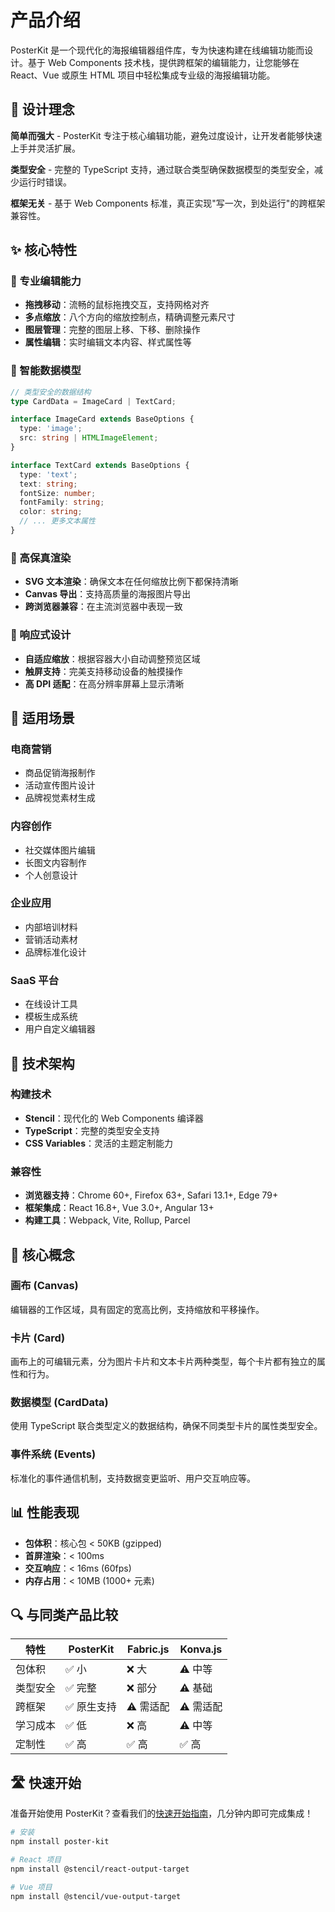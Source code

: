 # 产品介绍

PosterKit 是一个现代化的海报编辑器组件库，专为快速构建在线编辑功能而设计。基于 Web Components 技术栈，提供跨框架的编辑能力，让您能够在 React、Vue 或原生 HTML 项目中轻松集成专业级的海报编辑功能。

## 🎯 设计理念

**简单而强大** - PosterKit 专注于核心编辑功能，避免过度设计，让开发者能够快速上手并灵活扩展。

**类型安全** - 完整的 TypeScript 支持，通过联合类型确保数据模型的类型安全，减少运行时错误。

**框架无关** - 基于 Web Components 标准，真正实现"写一次，到处运行"的跨框架兼容性。

## ✨ 核心特性

### 🎨 专业编辑能力

- **拖拽移动**：流畅的鼠标拖拽交互，支持网格对齐
- **多点缩放**：八个方向的缩放控制点，精确调整元素尺寸
- **图层管理**：完整的图层上移、下移、删除操作
- **属性编辑**：实时编辑文本内容、样式属性等

### 🧩 智能数据模型

```typescript
// 类型安全的数据结构
type CardData = ImageCard | TextCard;

interface ImageCard extends BaseOptions {
  type: 'image';
  src: string | HTMLImageElement;
}

interface TextCard extends BaseOptions {
  type: 'text';
  text: string;
  fontSize: number;
  fontFamily: string;
  color: string;
  // ... 更多文本属性
}
```

### 🎯 高保真渲染

- **SVG 文本渲染**：确保文本在任何缩放比例下都保持清晰
- **Canvas 导出**：支持高质量的海报图片导出
- **跨浏览器兼容**：在主流浏览器中表现一致

### 📱 响应式设计

- **自适应缩放**：根据容器大小自动调整预览区域
- **触屏支持**：完美支持移动设备的触摸操作
- **高 DPI 适配**：在高分辨率屏幕上显示清晰

## 🚀 适用场景

### 电商营销

- 商品促销海报制作
- 活动宣传图片设计
- 品牌视觉素材生成

### 内容创作

- 社交媒体图片编辑
- 长图文内容制作
- 个人创意设计

### 企业应用

- 内部培训材料
- 营销活动素材
- 品牌标准化设计

### SaaS 平台

- 在线设计工具
- 模板生成系统
- 用户自定义编辑器

## 🔧 技术架构

### 构建技术

- **Stencil**：现代化的 Web Components 编译器
- **TypeScript**：完整的类型安全支持
- **CSS Variables**：灵活的主题定制能力

### 兼容性

- **浏览器支持**：Chrome 60+, Firefox 63+, Safari 13.1+, Edge 79+
- **框架集成**：React 16.8+, Vue 3.0+, Angular 13+
- **构建工具**：Webpack, Vite, Rollup, Parcel

## 🎯 核心概念

### 画布 (Canvas)

编辑器的工作区域，具有固定的宽高比例，支持缩放和平移操作。

### 卡片 (Card)

画布上的可编辑元素，分为图片卡片和文本卡片两种类型，每个卡片都有独立的属性和行为。

### 数据模型 (CardData)

使用 TypeScript 联合类型定义的数据结构，确保不同类型卡片的属性类型安全。

### 事件系统 (Events)

标准化的事件通信机制，支持数据变更监听、用户交互响应等。

## 📊 性能表现

- **包体积**：核心包 < 50KB (gzipped)
- **首屏渲染**：< 100ms
- **交互响应**：< 16ms (60fps)
- **内存占用**：< 10MB (1000+ 元素)

## 🔍 与同类产品比较

| 特性     | PosterKit   | Fabric.js | Konva.js  |
| -------- | ----------- | --------- | --------- |
| 包体积   | ✅ 小       | ❌ 大     | ⚠️ 中等   |
| 类型安全 | ✅ 完整     | ❌ 部分   | ⚠️ 基础   |
| 跨框架   | ✅ 原生支持 | ⚠️ 需适配 | ⚠️ 需适配 |
| 学习成本 | ✅ 低       | ❌ 高     | ⚠️ 中等   |
| 定制性   | ✅ 高       | ✅ 高     | ✅ 高     |

## 🛣️ 快速开始

准备开始使用 PosterKit？查看我们的[快速开始指南](/guide/start/getting-started)，几分钟内即可完成集成！

```bash
# 安装
npm install poster-kit

# React 项目
npm install @stencil/react-output-target

# Vue 项目
npm install @stencil/vue-output-target
```
